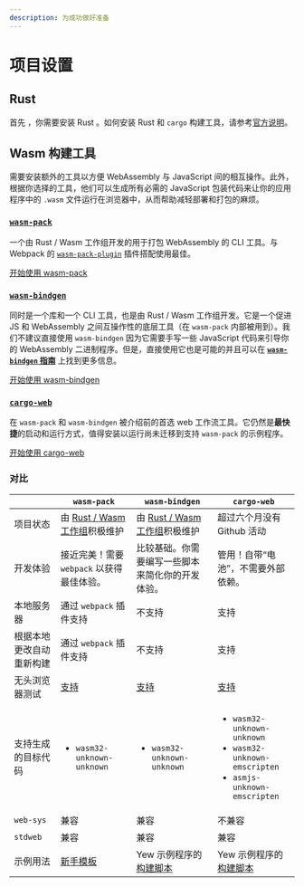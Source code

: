 ```yaml
---
description: 为成功做好准备
---
```


# 项目设置

## Rust

首先 ，你需要安装 Rust 。如何安装 Rust 和 `cargo` 构建工具，请参考[官方说明](https://www.rust-lang.org/tools/install)。

## **Wasm 构建工具**

需要安装额外的工具以方便 WebAssembly 与 JavaScript 间的相互操作。此外，根据你选择的工具，他们可以生成所有必需的 JavaScript 包装代码来让你的应用程序中的 `.wasm` 文件运行在浏览器中，从而帮助减轻部署和打包的麻烦。

### [**`wasm-pack`**](https://rustwasm.github.io/docs/wasm-pack/)

一个由 Rust / Wasm 工作组开发的用于打包 WebAssembly 的 CLI 工具。与 Webpack 的 [`wasm-pack-plugin`](https://github.com/wasm-tool/wasm-pack-plugin) 插件搭配使用最佳。

[开始使用 wasm-pack](project-setup/using-wasm-pack.mdx)

### [**`wasm-bindgen`**](https://rustwasm.github.io/docs/wasm-bindgen/)

同时是一个库和一个 CLI 工具，也是由 Rust / Wasm 工作组开发。它是一个促进 JS 和 WebAssembly 之间互操作性的底层工具（在 `wasm-pack` 内部被用到）。我们不建议直接使用 `wasm-bindgen` 因为它需要手写一些 JavaScript 代码来引导你的 WebAssembly 二进制程序。但是，直接使用它也是可能的并且可以在 [**`wasm-bindgen` 指南**](https://rustwasm.github.io/docs/wasm-bindgen/) 上找到更多信息。

[开始使用 wasm-bindgen](project-setup/using-wasm-bindgen.mdx)

### [**`cargo-web`**](https://github.com/koute/cargo-web)

在 `wasm-pack` 和 `wasm-bindgen` 被介绍前的首选 web 工作流工具。它仍然是**最快捷**的启动和运行方式，值得安装以运行尚未迁移到支持 `wasm-pack` 的示例程序。

[开始使用 cargo-web](project-setup/using-cargo-web.mdx)

### 对比

<table>
  <thead>
    <tr>
      <th style={{ textAlign: "left" }}></th>
      <th style={{ textAlign: "left" }}><code>wasm-pack</code>
      </th>
      <th style={{ textAlign: "left" }}><code>wasm-bindgen</code>
      </th>
      <th style={{ textAlign: "left" }}><code>cargo-web</code>
      </th>
    </tr>
  </thead>
  <tbody>
    <tr>
      <td style={{ textAlign: "left" }}>&#x9879;&#x76EE;&#x72B6;&#x6001;</td>
      <td style={{ textAlign: "left" }}>&#x7531; <a href="https://rustwasm.github.io/">Rust / Wasm &#x5DE5;&#x4F5C;&#x7EC4;</a>&#x79EF;&#x6781;&#x7EF4;&#x62A4;</td>
      <td
      style={{ textAlign: "left" }}>&#x7531; <a href="https://rustwasm.github.io/">Rust / Wasm &#x5DE5;&#x4F5C;&#x7EC4;</a>&#x79EF;&#x6781;&#x7EF4;&#x62A4;</td>
        <td
        style={{ textAlign: "left" }}>&#x8D85;&#x8FC7;&#x516D;&#x4E2A;&#x6708;&#x6CA1;&#x6709; Github &#x6D3B;&#x52A8;</td>
    </tr>
    <tr>
      <td style={{ textAlign: "left" }}>&#x5F00;&#x53D1;&#x4F53;&#x9A8C;</td>
      <td style={{ textAlign: "left" }}>&#x63A5;&#x8FD1;&#x5B8C;&#x7F8E;&#xFF01;&#x9700;&#x8981; <code>webpack</code> &#x4EE5;&#x83B7;&#x5F97;&#x6700;&#x4F73;&#x4F53;&#x9A8C;&#x3002;</td>
      <td
      style={{ textAlign: "left" }}>&#x6BD4;&#x8F83;&#x57FA;&#x7840;&#x3002;&#x4F60;&#x9700;&#x8981;&#x7F16;&#x5199;&#x4E00;&#x4E9B;&#x811A;&#x672C;&#x6765;&#x7B80;&#x5316;&#x4F60;&#x7684;&#x5F00;&#x53D1;&#x4F53;&#x9A8C;&#x3002;</td>
        <td
        style={{ textAlign: "left" }}>&#x7BA1;&#x7528;&#xFF01;&#x81EA;&#x5E26;&#x201C;&#x7535;&#x6C60;&#x201D;&#xFF0C;&#x4E0D;&#x9700;&#x8981;&#x5916;&#x90E8;&#x4F9D;&#x8D56;&#x3002;</td>
    </tr>
    <tr>
      <td style={{ textAlign: "left" }}>&#x672C;&#x5730;&#x670D;&#x52A1;&#x5668;</td>
      <td style={{ textAlign: "left" }}>&#x901A;&#x8FC7; <code>webpack</code> &#x63D2;&#x4EF6;&#x652F;&#x6301;</td>
      <td
      style={{ textAlign: "left" }}>&#x4E0D;&#x652F;&#x6301;</td>
        <td style={{ textAlign: "left" }}>&#x652F;&#x6301;</td>
    </tr>
    <tr>
      <td style={{ textAlign: "left" }}>&#x6839;&#x636E;&#x672C;&#x5730;&#x66F4;&#x6539;&#x81EA;&#x52A8;&#x91CD;&#x65B0;&#x6784;&#x5EFA;</td>
      <td
      style={{ textAlign: "left" }}>&#x901A;&#x8FC7; <code>webpack</code> &#x63D2;&#x4EF6;&#x652F;&#x6301;</td>
        <td
        style={{ textAlign: "left" }}>&#x4E0D;&#x652F;&#x6301;</td>
          <td style={{ textAlign: "left" }}>&#x652F;&#x6301;</td>
    </tr>
    <tr>
      <td style={{ textAlign: "left" }}>&#x65E0;&#x5934;&#x6D4F;&#x89C8;&#x5668;&#x6D4B;&#x8BD5;</td>
      <td style={{ textAlign: "left" }}><a href="https://rustwasm.github.io/docs/wasm-pack/commands/test.html">&#x652F;&#x6301;</a>
      </td>
      <td style={{ textAlign: "left" }}><a href="https://rustwasm.github.io/docs/wasm-bindgen/wasm-bindgen-test/index.html">&#x652F;&#x6301;</a>
      </td>
      <td style={{ textAlign: "left" }}><a href="https://github.com/koute/cargo-web#features">&#x652F;&#x6301;</a>
      </td>
    </tr>
    <tr>
      <td style={{ textAlign: "left" }}>&#x652F;&#x6301;&#x751F;&#x6210;&#x7684;&#x76EE;&#x6807;&#x4EE3;&#x7801;</td>
      <td
      style={{ textAlign: "left" }}>
        <ul>
          <li><code>wasm32-unknown-unknown</code>
          </li>
        </ul>
        </td>
        <td style={{ textAlign: "left" }}>
          <ul>
            <li><code>wasm32-unknown-unknown</code>
            </li>
          </ul>
        </td>
        <td style={{ textAlign: "left" }}>
          <ul>
            <li><code>wasm32-unknown-unknown</code>
            </li>
            <li><code>wasm32-unknown-emscripten</code>
            </li>
            <li><code>asmjs-unknown-emscripten</code>
            </li>
          </ul>
        </td>
    </tr>
    <tr>
      <td style={{ textAlign: "left" }}><code>web-sys</code>
      </td>
      <td style={{ textAlign: "left" }}>&#x517C;&#x5BB9;</td>
      <td style={{ textAlign: "left" }}>&#x517C;&#x5BB9;</td>
      <td style={{ textAlign: "left" }}>&#x4E0D;&#x517C;&#x5BB9;</td>
    </tr>
    <tr>
      <td style={{ textAlign: "left" }}><code>stdweb</code>
      </td>
      <td style={{ textAlign: "left" }}>&#x517C;&#x5BB9;</td>
      <td style={{ textAlign: "left" }}>&#x517C;&#x5BB9;</td>
      <td style={{ textAlign: "left" }}>&#x517C;&#x5BB9;</td>
    </tr>
    <tr>
      <td style={{ textAlign: "left" }}>&#x793A;&#x4F8B;&#x7528;&#x6CD5;</td>
      <td style={{ textAlign: "left" }}><a href="https://github.com/yewstack/yew-wasm-pack-minimal">&#x65B0;&#x624B;&#x6A21;&#x677F;</a>
      </td>
      <td style={{ textAlign: "left" }}>Yew &#x793A;&#x4F8B;&#x7A0B;&#x5E8F;&#x7684;<a href="https://github.com/yewstack/yew/blob/master/examples/build_all.sh">&#x6784;&#x5EFA;&#x811A;&#x672C;</a>
      </td>
      <td style={{ textAlign: "left" }}>Yew &#x793A;&#x4F8B;&#x7A0B;&#x5E8F;&#x7684;<a href="https://github.com/yewstack/yew/blob/master/examples/build_all.sh">&#x6784;&#x5EFA;&#x811A;&#x672C;</a>
      </td>
    </tr>
  </tbody>
</table>
